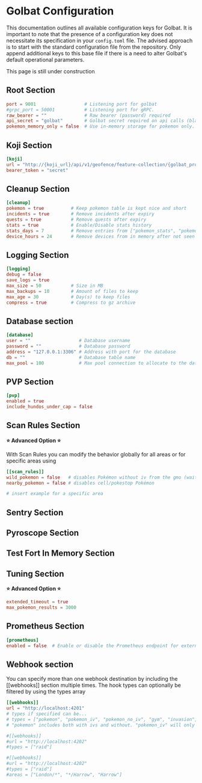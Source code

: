 
# Golbat Configuration

This documentation outlines all available configuration keys for Golbat. It is important to note that the presence of a configuration key does not necessitate its specification in your `config.toml` file. The advised approach is to start with the standard configuration file from the repository. Only append additional keys to this base file if there is a need to alter Golbat's default operational parameters.

<Callout type="info" emoji="🚧">
  This page is still under construction
</Callout>

## Root Section

```toml
port = 9001                  # Listening port for golbat
#grpc_port = 50001           # Listening port for gRPC.
raw_bearer = ""              # Raw bearer (password) required
api_secret = "golbat"        # Golbat secret required on api calls (blank for none)
pokemon_memory_only = false  # Use in-memory storage for pokemon only. This only disabled Golbat from writing to the Pokemon Table. The in memory tracking is always enabled.
```

## Koji Section

```toml
[koji]
url = "http://{koji_url}/api/v1/geofence/feature-collection/{golbat_project}"
bearer_token = "secret"
```

## Cleanup Section

```toml
[cleanup]
pokemon = true          # Keep pokemon table is kept nice and short
incidents = true        # Remove incidents after expiry
quests = true           # Remove quests after expiry
stats = true            # Enable/Disable stats history
stats_days = 7          # Remove entries from ["pokemon_stats", "pokemon_shiny_stats", "pokemon_iv_stats", "pokemon_hundo_stats", "pokemon_nundo_stats" after x days
device_hours = 24       # Remove devices from in memory after not seen for x hours
```

## Logging Section

```toml
[logging]
debug = false
save_logs = true
max_size = 50           # Size in MB
max_backups = 10        # Amount of files to keep
max_age = 30            # Day(s) to keep files
compress = true         # Compress to gz archive
```

## Database section

```toml
[database]
user = ""                  # Database username
password = ""              # Database password
address = "127.0.0.1:3306" # Address with port for the database
db = ""                    # Database table name
max_pool = 100             # Max pool connection to allocate to the database
```

## PVP Section

```toml
[pvp]
enabled = true
include_hundos_under_cap = false
```

## Scan Rules Section

**⭐ Advanced Option ⭐**

With Scan Rules you can modify the behavior globally for all areas or for specific areas using

```toml
[[scan_rules]]
wild_pokemon = false   # disables Pokémon without iv from the gmo (waits for encounter)
nearby_pokemon = false # disables cell/pokestop Pokémon

# insert example for a specific area
```

## Sentry Section

## Pyroscope Section

## Test Fort In Memory Section

## Tuning Section

**⭐ Advanced Option ⭐**

```toml
extended_timeout = true
max_pokemon_results = 3000
```

## Prometheus Section

```toml
[prometheus]
enabled = false  # Enable or disable the Prometheus endpoint for external reporting
```

## Webhook section

You can specify more than one webhook destination by including the [[webhooks]] section multiple times. The hook types can optionally be filtered by using the types array

```toml
[[webhooks]]
url = "http://localhost:4201"
# types if specified can be...
# types = ["pokemon", "pokemon_iv", "pokemon_no_iv", "gym", "invasion", "quest", "pokestop", "raid", "weather", "fort_update"]
# "pokemon" includes both with ivs and without. "pokemon_iv" will only be encountered pokemon. "pokemon_no_iv" may be nearby pokemon that have not been encountered (yet).

#[[webhooks]]
#url = "http://localhost:4202"
#types = ["raid"]

#[[webhooks]]
#url = "http://localhost:4202"
#types = ["raid"]
#areas = ["London/*", "*/Harrow", "Harrow"]
```
